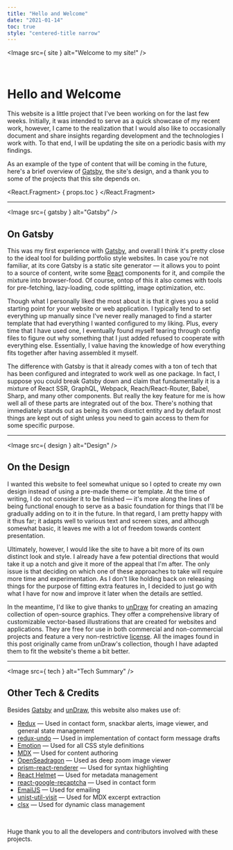 ```yaml
---
title: "Hello and Welcome"
date: "2021-01-14"
toc: true
style: "centered-title narrow"
---
```




<Image src={ site } alt="Welcome to my site!" />

<br />

# Hello and Welcome

<Summary>

This website is a little project that I've been working on for the last few weeks. Initially, it was intended to serve 
as a quick showcase of my recent work, however, I came to the realization that I would also like to occasionally 
document and share insights regarding development and the technologies I work with. To that end, I will be updating the
site on a periodic basis with my findings. 

</Summary>

As an example of the type of content that will be coming in the future, here's a brief overview of 
[Gatsby](https://www.gatsbyjs.com/), the site's design, and a thank you to some of the projects that this site depends 
on.

<React.Fragment>
    { props.toc }
</React.Fragment>

---

<Image src={ gatsby } alt="Gatsby" />

## On Gatsby

This was my first experience with [Gatsby](https://www.gatsbyjs.com/), and overall I think it's pretty close to the 
ideal tool for building portfolio style websites. In case you're not familiar, at its core Gatsby is a static site
generator — it allows you to point to a source of content, write some [React](https://reactjs.org/) components for it, 
and compile the mixture into browser-food. Of course, ontop of this it also comes with tools for pre-fetching, 
lazy-loading, code splitting, image optimization, etc.

Though what I personally liked the most about it is that it gives you a solid starting point for your website or web
application. I typically tend to set everything up manually since I've never really managed to find a starter template
that had everything I wanted configured to my liking. Plus, every time that I have used one, I eventually found 
myself tearing through config files to figure out why something that I just added refused to cooperate with everything
else. Essentially, I value having the knowledge of how everything fits together after having assembled it myself.

The difference with Gatsby is that it already comes with a ton of tech that has been configured and integrated to work
well as one package. In fact, I suppose you could break Gatsby down and claim that fundamentally it is a mixture of
React SSR, GraphQL, Webpack, Reach/React-Router, Babel, Sharp, and many other components. But really the key feature for
me is how well all of these parts are integrated out of the box. There's nothing that immediately stands out as being 
its own disntict entity and by default most things are kept out of sight unless you need to gain access to them for some 
specific purpose. 

---

<Image src={ design } alt="Design" />

## On the Design

I wanted this website to feel somewhat unique so I opted to create my own design instead of using a pre-made theme or
template. At the time of writing, I do not consider it to be finished — it's more along the lines of being functional 
enough to serve as a basic foundation for things that I'll be gradually adding on to it in the future. In that regard, 
I am pretty happy with it thus far; it adapts well to various text and screen sizes, and although somewhat basic, it 
leaves me with a lot of freedom towards content presentation.

Ultimately, however, I would like the site to have a bit more of its own distinct look and style. I already have a few 
potential directions that would take it up a notch and give it more of the appeal that I'm after. The only issue is that
deciding on which one of these approaches to take will require more time and experimentation. As I don't like holding 
back on releasing things for the purpose of fitting extra features in, I decided to just go with what I have for now
and improve it later when the details are settled.

In the meantime, I'd like to give thanks to [unDraw](https://undraw.co/) for creating an amazing collection of 
open-source graphics. They offer a comprehensive library of customizable vector-based illustrations that are created for
websites and applications. They are free for use in both commercial and non-commercial projects and feature a very 
non-restrictive [license](https://undraw.co/license). All the images found in this post originally came from unDraw's
collection, though I have adapted them to fit the website's theme a bit better.

---

<Image src={ tech } alt="Tech Summary" />

## Other Tech & Credits

Besides [Gatsby](https://www.gatsbyjs.com/) and [unDraw](https://undraw.co/), this website also makes use of:

<div className="dense">

-   [Redux](https://redux.js.org/) — Used in contact form, snackbar alerts, image viewer, and general state management
-   [redux-undo](https://redux-undo.js.org/) — Used in implementation of contact form message drafts
-   [Emotion](https://emotion.sh/) — Used for all CSS style definitions
-   [MDX](https://mdxjs.com/) — Used for content authoring
-   [OpenSeadragon](https://openseadragon.github.io/) — Used as deep zoom image viewer
-   [prism-react-renderer](https://github.com/FormidableLabs/prism-react-renderer) — Used for syntax highlighting
-   [React Helmet](https://github.com/nfl/react-helmet) — Used for metadata management
-   [react-google-recaptcha](https://github.com/dozoisch/react-google-recaptcha) — Used in contact form
-   [EmailJS](https://www.emailjs.com/) — Used for emailing
-   [unist-util-visit](https://github.com/syntax-tree/unist-util-visit) — Used for MDX excerpt extraction
-   [clsx](https://github.com/lukeed/clsx) — Used for dynamic class management

</div>

<br />

Huge thank you to all the developers and contributors involved with these projects.
